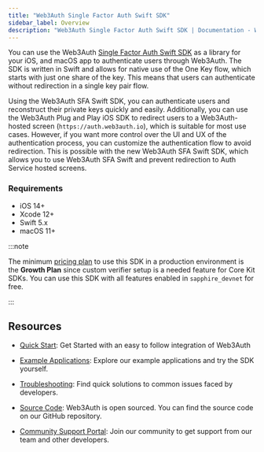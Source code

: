 ```yaml
---
title: "Web3Auth Single Factor Auth Swift SDK"
sidebar_label: Overview
description: "Web3Auth Single Factor Auth Swift SDK | Documentation - Web3Auth"
---
```


You can use the Web3Auth
[Single Factor Auth Swift SDK](https://github.com/Web3Auth/single-factor-auth-swift) as a library
for your iOS, and macOS app to authenticate users through Web3Auth. The SDK is written in Swift and
allows for native use of the One Key flow, which starts with just one share of the key. This means
that users can authenticate without redirection in a single key pair flow.

Using the Web3Auth SFA Swift SDK, you can authenticate users and reconstruct their private keys
quickly and easily. Additionally, you can use the Web3Auth Plug and Play iOS SDK to redirect users
to a Web3Auth-hosted screen (`https://auth.web3auth.io`), which is suitable for most use cases.
However, if you want more control over the UI and UX of the authentication process, you can
customize the authentication flow to avoid redirection. This is possible with the new Web3Auth SFA
Swift SDK, which allows you to use Web3Auth SFA Swift and prevent redirection to Auth Service hosted
screens.

### Requirements

- iOS 14+
- Xcode 12+
- Swift 5.x
- macOS 11+

:::note

The minimum [pricing plan](https://web3auth.io/pricing.html) to use this SDK in a production
environment is the **Growth Plan** since custom verifier setup is a needed feature for Core Kit
SDKs. You can use this SDK with all features enabled in `sapphire_devnet` for free.

:::

## Resources

- [Quick Start](/quick-start?product=SFA&sdk=SFA_IOS&framework=IOS&stepIndex=0): Get Started with an
  easy to follow integration of Web3Auth

- [Example Applications](/examples?product=Core+Kit&sdk=Single+Factor+Auth+iOS+SDK): Explore our
  example applications and try the SDK yourself.

- [Troubleshooting](/troubleshooting): Find quick solutions to common issues faced by developers.

- [Source Code](https://github.com/Web3Auth/single-factor-auth-swift): Web3Auth is open sourced. You
  can find the source code on our GitHub repository.

- [Community Support Portal](https://web3auth.io/community/c/help-core-kit/sfa-ios-sdk/30): Join our
  community to get support from our team and other developers.
